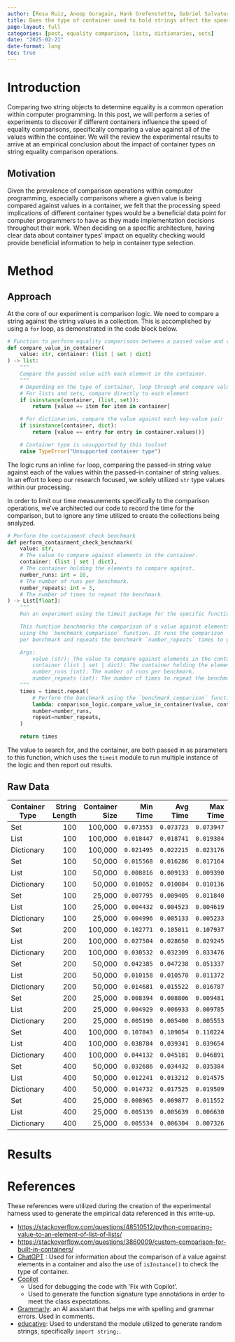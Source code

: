 ```yaml
---
author: [Rosa Ruiz, Anoop Guragain, Hank Grefenstette, Gabriel Salvatore, Kris Hatcher]
title: Does the type of container used to hold strings affect the speed of string equality comparisons?
page-layout: full
categories: [post, equality comparison, lists, dictionaries, sets]
date: "2025-02-21"
date-format: long
toc: true
---
```


# Introduction

Comparing two string objects to determine equality is a common operation within computer programming. In this post, we will perform a series of experiments to discover if different containers influence the speed of equality comparisons, specifically comparing a value against all of the values within the container. We will the review the experimental results to arrive at an empirical conclusion about the impact of container types on string equality comparison operations.

## Motivation

Given the prevalence of comparison operations within computer programming, especially comparisons where a given value is being compared against values in a container, we felt that the processing speed implications of different container types would be a beneficial data point for computer programmers to have as they made implementation decisions throughout their work. When deciding on a specific architecture, having clear data about container types' impact on equality checking would provide beneficial information to help in container type selection.

# Method

## Approach

At the core of our experiment is comparison logic. We need to compare a string against the string values in a collection. This is accomplished by using a `for` loop, as demonstrated in the code block below.

```python
# Function to perform equality comparisons between a passed value and values in the container
def compare_value_in_container(
    value: str, container: (list | set | dict)
) -> list:
    """
    Compare the passed value with each element in the container.
    """
    # Depending on the type of container, loop through and compare values
    # For lists and sets, compare directly to each element
    if isinstance(container, (list, set)):
        return [value == item for item in container]

    # For dictionaries, compare the value against each key-value pair
    if isinstance(container, dict):
        return [value == entry for entry in container.values()]

    # Container type is unsupported by this toolset
    raise TypeError("Unsupported container type")
```

The logic runs an inline `for` loop, comparing the passed-in string value against each of the values within the passed-in container of string values. In an effort to keep our research focused, we solely utilized `str` type values within our processing.

In order to limit our time measurements specifically to the comparison operations, we've architected our code to record the time for the comparison, but to ignore any time utilized to create the collections being analyzed.

```python
# Perform the containment check benchmark
def perform_containment_check_benchmark(
    value: str,
    # The value to compare against elements in the container.
    container: (list | set | dict),
    # The container holding the elements to compare against.
    number_runs: int = 10,
    # The number of runs per benchmark.
    number_repeats: int = 3,
    # The number of times to repeat the benchmark.
) -> List[float]:
    """
    Run an experiment using the timeit package for the specific function.

    This function benchmarks the comparison of a value against elements in a container
    using the `benchmark_comparison` function. It runs the comparison `number_runs` times
    per benchmark and repeats the benchmark `number_repeats` times to get a reliable measurement.

    Args:
        value (str): The value to compare against elements in the container.
        container (list | set | dict): The container holding the elements to compare against.
        number_runs (int): The number of runs per benchmark.
        number_repeats (int): The number of times to repeat the benchmark.
    """
    times = timeit.repeat(
        # Perform the benchmark using the `benchmark_comparison` function
        lambda: comparison_logic.compare_value_in_container(value, container),
        number=number_runs,
        repeat=number_repeats,
    )

    return times
```

The value to search for, and the container, are both passed in as parameters to this function, which uses the `timeit` module to run multiple instance of the logic and then report out results.

## Raw Data

| Container Type | String Length | Container Size | Min Time   | Avg Time   | Max Time   |
| -------------- | ------------: | -------------: | ---------: | ---------: | ---------: |
| Set            | 100           | 100,000        | `0.073553` | `0.073723` | `0.073947` |
| List           | 100           | 100,000        | `0.018447` | `0.018741` | `0.019304` |
| Dictionary     | 100           | 100,000        | `0.021495` | `0.022215` | `0.023176` |
| Set            | 100           | 50,000         | `0.015568` | `0.016286` | `0.017164` |
| List           | 100           | 50,000         | `0.008816` | `0.009133` | `0.009390` |
| Dictionary     | 100           | 50,000         | `0.010052` | `0.010084` | `0.010136` |
| Set            | 100           | 25,000         | `0.007795` | `0.009405` | `0.011840` |
| List           | 100           | 25,000         | `0.004432` | `0.004523` | `0.004619` |
| Dictionary     | 100           | 25,000         | `0.004996` | `0.005133` | `0.005233` |
| Set            | 200           | 100,000        | `0.102771` | `0.105011` | `0.107937` |
| List           | 200           | 100,000        | `0.027504` | `0.028650` | `0.029245` |
| Dictionary     | 200           | 100,000        | `0.030532` | `0.032309` | `0.033476` |
| Set            | 200           | 50,000         | `0.042385` | `0.047238` | `0.051337` |
| List           | 200           | 50,000         | `0.010158` | `0.010570` | `0.011372` |
| Dictionary     | 200           | 50,000         | `0.014681` | `0.015522` | `0.016787` |
| Set            | 200           | 25,000         | `0.008394` | `0.008806` | `0.009481` |
| List           | 200           | 25,000         | `0.004929` | `0.006933` | `0.009785` |
| Dictionary     | 200           | 25,000         | `0.005190` | `0.005400` | `0.005553` |
| Set            | 400           | 100,000        | `0.107843` | `0.109054` | `0.110224` |
| List           | 400           | 100,000        | `0.038784` | `0.039341` | `0.039654` |
| Dictionary     | 400           | 100,000        | `0.044132` | `0.045181` | `0.046891` |
| Set            | 400           | 50,000         | `0.032686` | `0.034432` | `0.035384` |
| List           | 400           | 50,000         | `0.012241` | `0.013212` | `0.014575` |
| Dictionary     | 400           | 50,000         | `0.014732` | `0.017525` | `0.019509` |
| Set            | 400           | 25,000         | `0.008965` | `0.009877` | `0.011552` |
| List           | 400           | 25,000         | `0.005139` | `0.005639` | `0.006630` |
| Dictionary     | 400           | 25,000         | `0.005534` | `0.006304` | `0.007326` |

# Results

# References

These references were utilized during the creation of the experimental harness used to generate the empirical data referenced in this write-up.

* <https://stackoverflow.com/questions/48510512/python-comparing-value-to-an-element-of-list-of-lists/>
* <https://stackoverflow.com/questions/3860009/custom-comparison-for-built-in-containers/>
* [ChatGPT](https://chatgpt.com/) : Used for information about the comparison of a value against elements in a container and also the use of `isInstance()` to check the type of container.
* [Copilot](https://github.com/features/copilot)
   * Used for debugging the code with 'Fix with Copilot'.
   * Used to generate the function signature type annotations in order to meet the class expectations.
* [Grammarly](https://app.grammarly.com): an AI assistant that helps me with spelling and grammar errors. Used in comments.
* [educative](https://www.educative.io/answers/what-is-asciilowercase-constant-in-python): Used to understand the module utilized to generate random strings, specifically `import string;`.
